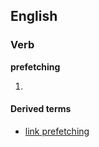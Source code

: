 ==English==

===Verb===
'''prefetching'''

# {{present participle of|[[prefetch]]}}

====Derived terms====
*[[link prefetching]]
